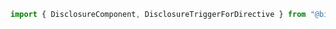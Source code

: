 

<Meta of={stories} />

```ts
import { DisclosureComponent, DisclosureTriggerForDirective } from "@bitwarden/components";
```

<Title />
<Description />

<Canvas of={stories.DisclosureWithIconButton} />

## Supported Trigger Components

This is the list of currently supported trigger components:

- Icon button `muted` variant

## Accessibility

The disclosure and trigger directive functionality follow the
[Disclosure (Show/Hide)](https://www.w3.org/WAI/ARIA/apg/patterns/disclosure/) pattern for
accessibility, automatically handling the `aria-controls` and `aria-expanded` properties. A `button`
element must be used as the trigger for the disclosure. The `button` element must also have an
accessible label/title -- please follow the accessibility guidelines for whatever trigger component
you choose.
